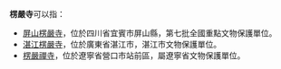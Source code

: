 '''楞嚴寺'''可以指：
* [[屏山楞嚴寺|屏山楞嚴寺]]，位於四川省宜賓市屏山縣，第七批全國重點文物保護單位。
* [[湛江楞嚴寺|湛江楞嚴寺]]，位於廣東省湛江市，湛江市文物保護單位。
* [[楞嚴禪寺|楞嚴禪寺]]，位於遼寧省營口市站前區，屬遼寧省文物保護單位。
{{Disambig|消歧義索引|Cat=三字佛寺消歧義}}
